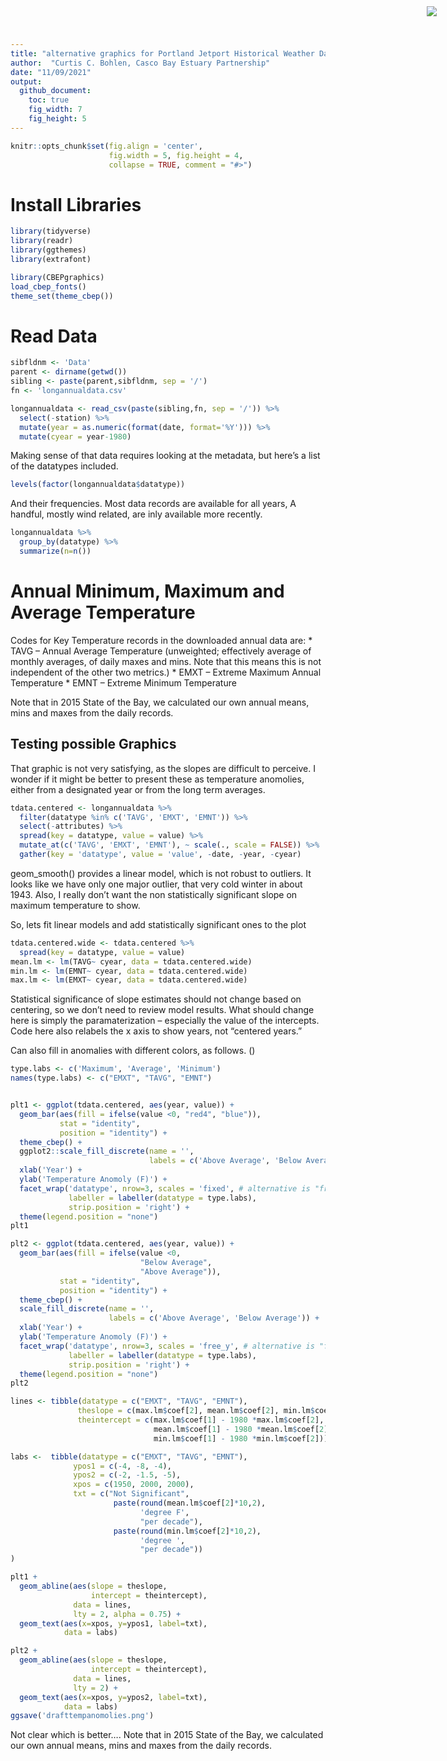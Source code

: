 ```yaml
---
title: "alternative graphics for Portland Jetport Historical Weather Data"
author:  "Curtis C. Bohlen, Casco Bay Estuary Partnership"
date: "11/09/2021"
output:
  github_document:
    toc: true
    fig_width: 7
    fig_height: 5
---
```


<img
  src="https://www.cascobayestuary.org/wp-content/uploads/2014/04/logo_sm.jpg"
  style="position:absolute;top:10px;right:50px;" />

```r
knitr::opts_chunk$set(fig.align = 'center',
                      fig.width = 5, fig.height = 4,
                      collapse = TRUE, comment = "#>")
```

# Install Libraries
```r
library(tidyverse)
library(readr)
library(ggthemes)
library(extrafont)

library(CBEPgraphics)
load_cbep_fonts()
theme_set(theme_cbep())
```

# Read Data
```r
sibfldnm <- 'Data'
parent <- dirname(getwd())
sibling <- paste(parent,sibfldnm, sep = '/')
fn <- 'longannualdata.csv'

longannualdata <- read_csv(paste(sibling,fn, sep = '/')) %>%
  select(-station) %>%
  mutate(year = as.numeric(format(date, format='%Y'))) %>%
  mutate(cyear = year-1980)
```

Making sense of that data requires looking at the metadata, but here's a list of 
the datatypes included.
```r
levels(factor(longannualdata$datatype))
```
And their frequencies.  Most data records are available for all years,  A 
handful, mostly wind related, are inly available more recently.
```r
longannualdata %>%
  group_by(datatype) %>%
  summarize(n=n())
```

# Annual Minimum, Maximum and Average Temperature
Codes for Key Temperature records in the downloaded annual data are:
*  TAVG  -- Annual Average Temperature (unweighted; effectively average of 
   monthly averages, of daily maxes and mins.  Note that this means this is not 
   independent of the other two metrics.)
*  EMXT  -- Extreme Maximum Annual Temperature
*  EMNT  -- Extreme Minimum Temperature

Note that in 2015 State of the Bay, we calculated our own annual means, mins and 
maxes from the daily records.

## Testing possible Graphics
That graphic is not very satisfying, as the slopes are difficult to perceive.  I
wonder if it might be better to present these as temperature anomolies, either
from a designated year or from the long term averages.

```r
tdata.centered <- longannualdata %>%
  filter(datatype %in% c('TAVG', 'EMXT', 'EMNT')) %>%
  select(-attributes) %>%
  spread(key = datatype, value = value) %>%
  mutate_at(c('TAVG', 'EMXT', 'EMNT'), ~ scale(., scale = FALSE)) %>%
  gather(key = 'datatype', value = 'value', -date, -year, -cyear)
```
geom_smooth() provides a linear model, which is not robust to outliers.  It
looks like we have only one major outlier, that very cold winter in about 1943.
Also, I really don't want the non statistically significant slope on maximum
temperature to show.

So, lets fit linear models and add statistically significant ones to the plot
```r
tdata.centered.wide <- tdata.centered %>%
  spread(key = datatype, value = value)
mean.lm <- lm(TAVG~ cyear, data = tdata.centered.wide)
min.lm <- lm(EMNT~ cyear, data = tdata.centered.wide)
max.lm <- lm(EMXT~ cyear, data = tdata.centered.wide)
```

Statistical significance of slope estimates should not change based on
centering, so we don't need to review model results.  What should change here is
simply the paramaterization -- especially the value of the intercepts.  Code
here also relabels the x axis to show years, not "centered years."

Can also fill in anomalies with different colors, as follows.  ()
```r
type.labs <- c('Maximum', 'Average', 'Minimum')
names(type.labs) <- c("EMXT", "TAVG", "EMNT")


plt1 <- ggplot(tdata.centered, aes(year, value)) + 
  geom_bar(aes(fill = ifelse(value <0, "red4", "blue")),
           stat = "identity",
           position = "identity") +
  theme_cbep() +
  ggplot2::scale_fill_discrete(name = '', 
                               labels = c('Above Average', 'Below Average')) +
  xlab('Year') +
  ylab('Temperature Anomoly (F)') +
  facet_wrap('datatype', nrow=3, scales = 'fixed', # alternative is "free_y"
             labeller = labeller(datatype = type.labs),
             strip.position = 'right') +
  theme(legend.position = "none")
plt1
```


```r
plt2 <- ggplot(tdata.centered, aes(year, value)) + 
  geom_bar(aes(fill = ifelse(value <0, 
                             "Below Average", 
                             "Above Average")),
           stat = "identity",
           position = "identity") +
  theme_cbep() +
  scale_fill_discrete(name = '', 
                      labels = c('Above Average', 'Below Average')) +
  xlab('Year') +
  ylab('Temperature Anomoly (F)') +
  facet_wrap('datatype', nrow=3, scales = 'free_y', # alternative is "fixed"
             labeller = labeller(datatype = type.labs),
             strip.position = 'right') +
  theme(legend.position = "none")
plt2
```

```r

lines <- tibble(datatype = c("EMXT", "TAVG", "EMNT"),
               theslope = c(max.lm$coef[2], mean.lm$coef[2], min.lm$coef[2]),
               theintercept = c(max.lm$coef[1] - 1980 *max.lm$coef[2],
                                mean.lm$coef[1] - 1980 *mean.lm$coef[2],
                                min.lm$coef[1] - 1980 *min.lm$coef[2]))

labs <-  tibble(datatype = c("EMXT", "TAVG", "EMNT"),
              ypos1 = c(-4, -8, -4),
              ypos2 = c(-2, -1.5, -5),
              xpos = c(1950, 2000, 2000),
              txt = c("Not Significant",
                       paste(round(mean.lm$coef[2]*10,2), 
                             'degree F', 
                             "per decade"),
                       paste(round(min.lm$coef[2]*10,2), 
                             'degree ', 
                             "per decade"))
)
```

```r

plt1 +
  geom_abline(aes(slope = theslope, 
                  intercept = theintercept), 
              data = lines, 
              lty = 2, alpha = 0.75) +
  geom_text(aes(x=xpos, y=ypos1, label=txt), 
            data = labs)

```

```r
plt2 +
  geom_abline(aes(slope = theslope, 
                  intercept = theintercept), 
              data = lines, 
              lty = 2) +
  geom_text(aes(x=xpos, y=ypos2, label=txt), 
            data = labs)
ggsave('drafttempanomolies.png')
```
Not clear which is better....
Note that in 2015 State of the Bay, we calculated our own annual means, mins and 
maxes from the daily records.
